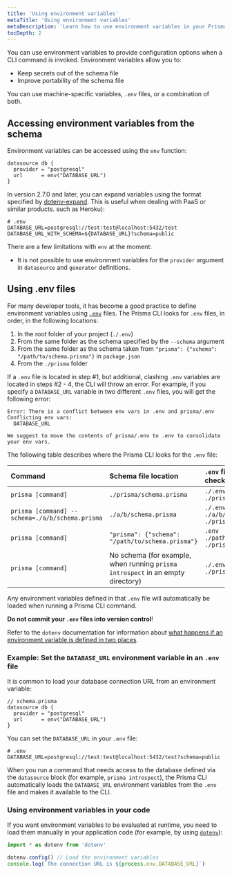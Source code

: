 ```yaml
---
title: 'Using environment variables'
metaTitle: 'Using environment variables'
metaDescription: 'Learn how to use environment variables in your Prisma project'
tocDepth: 2
---
```


<TopBlock>

You can use environment variables to provide configuration options when a CLI command is invoked. Environment variables allow you to:

- Keep secrets out of the schema file
- Improve portability of the schema file

You can use machine-specific variables, `.env` files, or a combination of both.

</TopBlock>

## Accessing environment variables from the schema

Environment variables can be accessed using the `env` function:

```prisma
datasource db {
  provider = "postgresql"
  url      = env("DATABASE_URL")
}
```

In version 2.7.0 and later, you can expand variables using the format specified by [dotenv-expand](https://github.com/motdotla/dotenv-expand). This is useful when dealing with PaaS or similar products. such as Heroku):

```
# .env
DATABASE_URL=postgresql://test:test@localhost:5432/test
DATABASE_URL_WITH_SCHEMA=${DATABASE_URL}?schema=public
```

There are a few limitations with `env` at the moment:

- It is not possible to use environment variables for the `provider` argument in `datasource` and `generator` definitions.

## Using .env files

For many developer tools, it has become a good practice to define environment variables using [`.env`](https://github.com/motdotla/dotenv) files. The Prisma CLI looks for `.env` files, in order, in the following locations:

1. In the root folder of your project (`./.env`)
1. From the same folder as the schema specified by the `--schema` argument
1. From the same folder as the schema taken from `"prisma": {"schema": "/path/to/schema.prisma"}` in `package.json`
1. From the `./prisma` folder

If a `.env` file is located in step #1, but additional, clashing `.env` variables are located in steps #2 - 4, the CLI will throw an error. For example, if you specify a `DATABASE_URL` variable in two different `.env` files, you will get the following error:

```
Error: There is a conflict between env vars in .env and prisma/.env
Conflicting env vars:
  DATABASE_URL

We suggest to move the contents of prisma/.env to .env to consolidate your env vars.
```

The following table describes where the Prisma CLI looks for the `.env` file:

| **Command**                                     | **Schema file location**                                                        | **`.env` file locations checked, in order**               |
| :---------------------------------------------- | :------------------------------------------------------------------------------ | :-------------------------------------------------------- |
| `prisma [command]`                              | `./prisma/schema.prisma`                                                        | `./.env`<br />`./prisma/.env`                             |
| `prisma [command] --schema=./a/b/schema.prisma` | `./a/b/schema.prisma`                                                           | `./.env`<br />`./a/b/.env`<br />`./prisma/.env`           |
| `prisma [command]`                              | `"prisma": {"schema": "/path/to/schema.prisma"}`                                | `.env`<br /> `./path/to/schema/.env`<br />`./prisma/.env` |
| `prisma [command]`                              | No schema (for example, when running `prisma introspect` in an empty directory) | `./.env`<br />`./prisma/.env`                             |

Any environment variables defined in that `.env` file will automatically be loaded when running a Prisma CLI command.

<Admonition type="warning">

**Do not commit your `.env` files into version control**!

</Admonition>

Refer to the `dotenv` documentation for information about [what happens if an environment variable is defined in two places](https://www.npmjs.com/package/dotenv#what-happens-to-environment-variables-that-were-already-set).

### Example: Set the `DATABASE_URL` environment variable in an `.env` file

It is common to load your database connection URL from an environment variable:

```prisma
// schema.prisma
datasource db {
  provider = "postgresql"
  url      = env("DATABASE_URL")
}
```

You can set the `DATABASE_URL` in your `.env` file:

```
# .env
DATABASE_URL=postgresql://test:test@localhost:5432/test?schema=public
```

When you run a command that needs access to the database defined via the `datasource` block (for example, `prisma introspect`), the Prisma CLI automatically loads the `DATABASE_URL` environment variables from the `.env` file and makes it available to the CLI.

### Using environment variables in your code

If you want environment variables to be evaluated at runtime, you need to load them manually in your application code (for example, by using [`dotenv`](https://github.com/motdotla/dotenv)):

```ts
import * as dotenv from 'dotenv'

dotenv.config() // Load the environment variables
console.log(`The connection URL is ${process.env.DATABASE_URL}`)
```